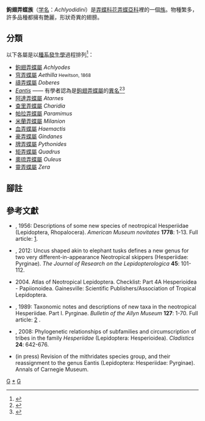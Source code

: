 {{NoteTA
|G1=Butterfly
}}
{{Automatic Taxobox
| taxon = Achlyodidini
| authority = Burmeister, 1878
| image = Achlyodes_mithridates_1.jpg
| image_caption = [[美鈎翅弄蝶|美鈎翅弄蝶]]<br />''Eantis mithridates''
| type_species = [[鉤翅弄蝶|鉤翅弄蝶]] <br />''Papilio busirus''
| type_species_authority = Cramer, [1779]
| subdivision_ranks = [[屬|屬]]
| subdivision = 有14個，詳見正文。
}}

'''鉤翅弄蝶族'''（[[学名|学名]]：''Achlyodidini''）是[[弄蝶科|弄蝶科]][[花弄蝶亞科|花弄蝶亞科]]裡的一個[[族_(生物)|族]]。物種繁多，許多品種都擁有艷麗，形狀奇異的翅膀。

== 分類 ==
以下各屬是以[[種系發生|種系發生學]]過程排列<ref>{{Cite web |url= http://tolweb.org/Achlyodidini/95259 |title= Achlyodidini |accessdate= 2014-07-29 |work= Warren, A. D., Ogawa, J. R. & Brower, A. V. Z. 2009. Revised classification of the family Hesperiidae (Lepidoptera: Hesperioidea) based on combined molecular and morphological data. Systematic Entomology 34, 467-523. |publisher= Tree of Life Project |date= 2009-06-14 }}</ref>：
* [[鉤翅弄蝶屬|鉤翅弄蝶屬]] ''Achlyodes''
* [[穹弄蝶屬|穹弄蝶屬]] ''Aethilla'' <small>Hewitson, 1868</small>
* [[禱弄蝶屬|禱弄蝶屬]] ''Doberes''
* ''[[Eantis|Eantis]]'' —— 有學者認為是[[鉤翅弄蝶屬|鉤翅弄蝶屬]]的[[異名|異名]]<ref>{{Cite web |url= http://www.nhm.ac.uk/research-curation/research/projects/lepindex/search/detail.dsml?TaxonNo=180471.0&UserID=&UserName=&&listPageURL=list%2edsml%3fsort%3dSCIENTIFIC%255fNAME%255fon%255fcard%26SCIENTIFIC_NAME_on_cardqtype%3dstarts%2bwith%26SCIENTIFIC_NAME_on_card%3dEantis%26recLimit%3d30&searchPageURL=index%2edsml%3fSCIENTIFIC_NAME_on_cardqtype%3dstarts%2bwith%26sort%3dSCIENTIFIC%255fNAME%255fon%255fcard%26SCIENTIFIC_NAME_on_card%3dEantis%26recLimit%3d30 |title= Eantis |accessdate= 2014-07-29 |work=  |publisher= The Trustees of the Natural History Museum, London |date=  |archive-url= https://web.archive.org/web/20140809215803/http://www.nhm.ac.uk/research-curation/research/projects/lepindex/search/detail.dsml?TaxonNo=180471.0&UserID=&UserName=&&listPageURL=list.dsml%3fsort=SCIENTIFIC%5fNAME%5fon%5fcard&SCIENTIFIC_NAME_on_cardqtype=starts+with&SCIENTIFIC_NAME_on_card=Eantis&recLimit=30&searchPageURL=index.dsml%3fSCIENTIFIC_NAME_on_cardqtype=starts+with&sort=SCIENTIFIC%5fNAME%5fon%5fcard&SCIENTIFIC_NAME_on_card=Eantis&recLimit=30 |archive-date= 2014-08-09 |dead-url= yes }}</ref><ref>{{Cite web |url= http://www.nic.funet.fi/pub/sci/bio/life/insecta/lepidoptera/ditrysia/hesperioidea/hesperiidae/pyrginae/achlyodes/ |title= Achlyodes |accessdate= 2014-07-29 |work= |publisher= nic.funet.fi |date= 2013-01-31 }}</ref>
* [[阿達弄蝶屬|阿達弄蝶屬]] ''Atarnes''
* [[查里弄蝶屬|查里弄蝶屬]] ''Charidia''
* [[帕拉弄蝶屬|帕拉弄蝶屬]] ''Paramimus''
* [[米蘭弄蝶屬|米蘭弄蝶屬]] ''Milanion''
* [[血弄蝶屬|血弄蝶屬]] ''Haemactis''
* [[豪弄蝶屬|豪弄蝶屬]] ''Gindanes''
* [[牌弄蝶屬|牌弄蝶屬]] ''Pythonides''
* [[矩弄蝶屬|矩弄蝶屬]] ''Quadrus''
* [[奧琉弄蝶屬|奧琉弄蝶屬]] ''Ouleus''
* [[靈弄蝶屬|靈弄蝶屬]] ''Zera''

== 腳註 ==
<references/>

== 參考文獻 ==
* {{aut|Bell, E.L.}}, 1956: Descriptions of some new species of neotropical Hesperiidae (Lepidoptera, Rhopalocera). ''American Museum novitates'' '''1778''': 1-13. Full article: [http://digitallibrary.amnh.org/dspace/bitstream/2246/2460/1/N1778.pdf].
* {{aut|Grishin, N.V.}}, 2012: Uncus shaped akin to elephant tusks defines a new genus for two very different-in-appearance Neotropical skippers (Hesperiidae: Pyrginae). ''The Journal of Research on the Lepidopterologica'' '''45''': 101-112.
* {{aut|Lamas G ed.}} 2004. Atlas of Neotropical Lepidoptera. Checklist: Part 4A Hesperioidea - Papiionoidea. Gainesville: Scientific Publishers/Association of Tropical Lepidoptera.
* {{aut|Steinhauser, S.R.}}, 1989: Taxonomic notes and descriptions of new taxa in the neotropical Hesperiidae. Part I. Pyrginae. ''Bulletin of the Allyn Museum'' '''127''': 1-70. Full article: [http://www.flmnh.ufl.edu/mcguire/allyn_pdfs/AME127.pdf] {{Wayback|url=http://www.flmnh.ufl.edu/mcguire/allyn_pdfs/AME127.pdf |date=20120126184930 }}.
* {{aut|Warren, A.D. ; J.R. Ogawa & A.V.Z. Brower}}, 2008: Phylogenetic relationships of subfamilies and circumscription of tribes in the family ''Hesperiidae'' (Lepidoptera: Hesperioidea). ''Cladistics'' '''24''': 642-676.
* {{aut|Warren, AD.}} (in press) Revision of the mithridates species group, and their reassignment to the genus Eantis (Lepidoptera: Hesperiidae: Pyrginae). Annals of Carnegie Museum.

{{Commons category|Achlyodidini}}

{{taxonbar}}
[[Category:_1878年描述的分类群|G]]
[[Category:鉤翅弄蝶族|*]]
[[Category:花弄蝶亞科|G]]